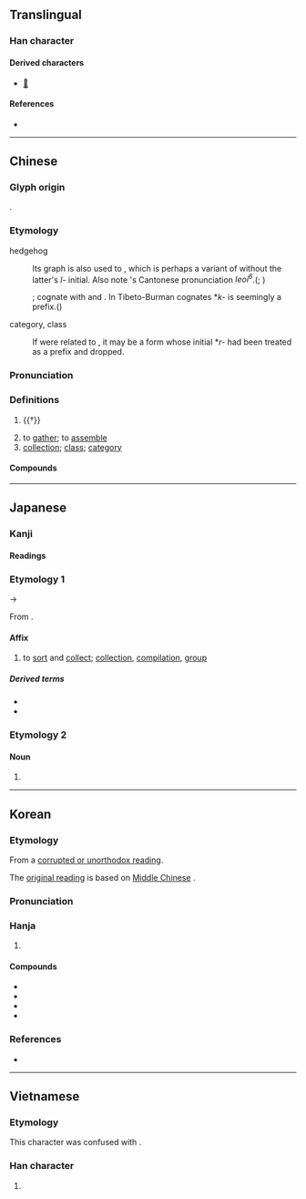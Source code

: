 {{also|彚|汇}}
{{character info}}
==Translingual==

===Han character===
{{Han char|rn=58|rad=彐|as=10|sn=13|four=27904|canj=VMBWD|ids=⿳彑冖果}}

====Derived characters====
* [[𧁸]]

====References====
* {{Han ref|kx=0362.210|dkj=09936|dj=0681.020|hdz=20962.040|uh=5F59|ud=24409|bh=B74A|bd=46922}}

----

==Chinese==
{{zh-forms|s=汇|alt=彚,𢑥,𢑷,𢑭,𢑤,𣉰,𢍖,𡻼,蝟}}

===Glyph origin===
{{Han etym}}
{{Han compound|㣇|胃|ls=psc|c1=s|c2=p|abb2=y}}.

===Etymology===
;hedgehog

:Its graph is also used to {{zh-l|彙|category, class}}, which is perhaps a variant of {{zh-l|類}} without the latter's ''l-'' initial. Also note {{zh-l|彙|hedgehog}}'s Cantonese pronunciation ''leoi<sup>6</sup>''.({{zh-ref|Bodman, 1980}}; {{zh-ref|Schuessler, 2007}})

:{{der|zh|sit}}; cognate with {{cog|lus|kuh||porcupine's quill, porcupine}} and {{cog|lus|sakuh|sa'''kuh'''|porcupine}}. In Tibeto-Burman cognates *''k-'' is seemingly a prefix.({{zh-ref|Schuessler, 2007}})

;category, class

:If {{och-l|彙|tr=*wəs}} were related to {{och-l|類|tr=*rus}}, it may be a form whose initial *''r-'' had been treated as a prefix and dropped.

===Pronunciation===
{{zh-pron
|m=huì
|c=wui6,wai6,leoi6
|c_note=wui6 - most common pronunciation; leoi6 - semantic (original character is {{zh-l|*類}})
|h=pfs=fi
|mn=hōe/xm,qz,tw:lūi
|mc=y
|oc=y
|ma=
|cat=v,n
}}

===Definitions===
{{zh-hanzi}}

# {{†}} {{zh-alt-form|蝟|[[hedgehog]]}}
#: {{zh-x|彙 毛 刺|tr='''Huì''' máo cì|'''Hedgehogs''', their hairs are pointy|ref=Erya}}
# to [[gather]]; to [[assemble]]
# [[collection]]; [[class]]; [[category]]

====Compounds====
{{zh-der|基本詞彙|彙整|彙集|品彙|彙刊|彙編|彙報|字彙|草字彙|詞彙學|辭彙|語彙|詞彙}}

----

==Japanese==
{{ja-kanji forms|彚|彙|ex=y}}

===Kanji===
{{ja-kanji|grade=c|rs=彐10|shin=彚}}

====Readings====
{{ja-readings
|goon=い<ゐ
|kanon=い<ゐ
|kun=はりねずみ-, あつ-める, たぐい-
}}

===Etymology 1===
{{ja-kanjitab|い|yomi=on}}
{{IPAchar|/wi/}} → {{IPAchar|/i/}}

From {{der|ja|ltc|sort=い|-}} {{ltc-l|彙}}.

====Affix====
{{ja-pos|affix|い|hhira=ゐ}}

# to [[sort]] and [[collect]]; [[collection]], [[compilation]], [[group]]

=====Derived terms=====
{{der-top}}
* {{ja-r|語%彙|ご%い}}
* {{ja-r|彙%報|い%ほう}}
{{der-bottom}}

===Etymology 2===
{{ja-kanjitab|はりねずみ|yomi=k}}

====Noun====
{{ja-noun|はりねずみ|ハリネズミ}}

# {{alt sp|ja|針鼠||[[hedgehog]]}}

----

==Korean==

===Etymology===
From a [[속음|corrupted or unorthodox reading]].

{{collapse|
* {{hanja-hunmong|휘〮|hwúy|雜語}}
|Historical readings
|bg=#FFFFFF}}

The [[본음|original reading]] is {{ko-l|위}} based on [[Middle Chinese]] {{ltc-l|彙}}.

{{collapse|
* {{hanja-dongguk|윙〮|wúy}}
|Historical readings
|bg=#FFFFFF}}

===Pronunciation===
{{ko-hanja-pron|휘}}

===Hanja===
{{ko-hanja-search}}
{{ko-hanja|모으다|모을|휘}}

# {{hanja form of|휘|[[collection]]}}

====Compounds====
{{der-top|Compounds}}
* {{ko-l|어휘|[[vocabulary]]|語彙}}
* {{ko-l|어휘력|[[strength]] ([[extent]], [[size]]) of one's [[vocabulary]]|語彙力}}
* {{ko-l|자휘|[[dictionary]]|字彙}}
* {{ko-l|휘집|[[collection]]|彙集}}
{{der-bottom}}

===References===
* {{R:hanjadoc|3220}}

----

==Vietnamese==

===Etymology===
This character was confused with {{zh-l|*暈}}.

===Han character===
{{vi-readings|reading=vừng, vị, vựng, hối|rs=彐10}}

# {{rfdef|vi|sort=彐10}}
